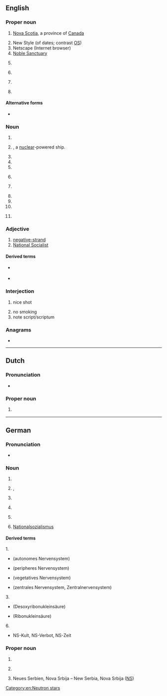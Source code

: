 {{also|Appendix:Variations of "ns"}}
==English==

===Proper noun===
{{en-proper noun}}

# [[Nova Scotia]], a province of [[Canada]]
#: {{coordinate terms|en|AB|BC|MB|NB|NL|NT|NU|ON|PE|QC|SK|YT}}
# New Style (of dates; contrast [[OS]])
# Netscape (Internet browser)
# [[Noble Sanctuary]]
# {{lb|en|rail}} {{w|Norfolk Southern Railway|Norfolk Southern (Railroad)}}
# {{lb|en|rail}} {{initialism of|en|{{l|nl|Nederlands|Nederlandse}} {{l|nl|spoorweg|Spoorwegen}}}} {{gloss|Dutch Railways}}
# {{lb|en|Malaysia}} {{initialism of|en|Negeri Sembilan|nodot=1}}
# {{lb|en|Singapore}} {{initialism of|en|national service|nodot=1}}

====Alternative forms====
* {{l|en|N.S.}} {{q|Nova Scotia|New Style}}

===Noun===
{{head|en|noun}}

# {{initialism of|en|nervous system}}
# {{initialism of|en|nuclear ship|nodot=1}}, a [[nuclear]]-powered ship.
# {{initialism of|en|native speaker}}
# {{initialism of|en|neutron star}} [[Category:en:Neutron stars]]
# {{initialism of|en|neutral spirit|gloss=alcohol}}
# {{lb|en|Ireland|usually as part of a name}} {{initialism of|en|[[w:National school|National School]]}}
# {{lb|en|informal}} {{initialism of|en|w:NATO state}}
# {{initialism of|en|no show}}
# {{initialism of|en|namespace}}
# {{initialism of|en|{{w|Nintendo Switch}}}}
# {{lb|en|politics, Internet slang}} {{initialism of|en|National Socialism|nodot=1}}

===Adjective===
{{head|en|adjective}}

# [[negative-strand]]
# [[National Socialist]]

====Derived terms====
{{sense|negative-strand}}
* {{l|en|NNS}} {{gloss|[[nonsegmented]] [[negative]]-[[strand]]}}
* {{l|en|NS RNA virus}} {{gloss|[[negative-strand RNA virus]]}}

===Interjection===
{{en-interj}}

# {{lb|en|video games|first-person shooters}} nice shot
# no smoking
# note script/scriptum

===Anagrams===
* {{anagrams|en|a=ns|S/N|SN|Sn|sn}}

----

==Dutch==

===Pronunciation===
* {{audio|nl|Nl-NS.ogg|audio}}

===Proper noun===
{{head|nl|proper noun}}

# {{lb|nl|rail transport}} {{initialism of|nl|{{w|Nederlandse Spoorwegen}}||Dutch railway company}}

----

==German==

===Pronunciation===
* {{audio|de|De-NS.ogg|Audio}}

===Noun===
{{head|de|noun}}

# {{abbreviation of|de|[[Nervensystem]]||nervous system ([[#English|NS]])}}
# {{abbreviation of|de|[[Nachsatz]]}}, {{abbreviation of|de|[[Nachschrift]]}}
# {{abbreviation of|de|[[Nukleinsäure]]}}
# {{abbreviation of|de|[[Nebensatz]]}} {{q|contrast ''[[Hauptsatz]]'', [[HS]]}}
# {{lb|de|mathematics}} {{abbreviation of|de|[[Nullstelle]]}}
# [[Nationalsozialismus]]

====Derived terms====
1.
* {{l|de|ANS}} (autonomes Nervensystem)
* {{l|de|PNS}} (peripheres Nervensystem)
* {{l|de|VNS}} (vegetatives Nervensystem)
* {{l|de|ZNS}} (zentrales Nervensystem, Zentralnervensystem)
3.
* {{l|de|DNS}} (Desoxyribonukleinsäure)
* {{l|de|RNS}} (Ribonukleinsäure)
6.
* NS-Kult, NS-Verbot, NS-Zeit<!-- less common: NS-Paranoia, NS-Schuldkult -->

===Proper noun===
{{head|de|proper noun}}

# {{abbreviation of|de|[[Niederschlesien]]||[[Lower Silesia]]}}
# {{lb|de|now|informal}} {{abbreviation of|de|[[Niedersachsen]]||[[Lower Saxony]]}} {{q|compare the official abbreviation [[NI]]}}
# Neues Serbien, Nova Srbija – New Serbia, Nova Srbija ([[#English|NS]])